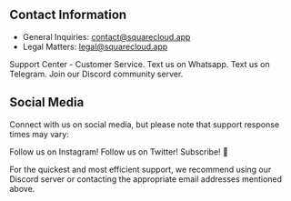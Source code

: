 ## Contact Information

- General Inquiries: contact@squarecloud.app
- Legal Matters: legal@squarecloud.app

<CardGroup cols={1}>
  <Card title="SAC" href="https://squarecloud.app/dashboard/support" iconType="brands">
    Support Center - Customer Service.
  </Card>

  <Card title="Whatsapp" icon="whatsapp" href="https://go.squarecloud.app/whatsapp" iconType="brands">
    Text us on Whatsapp.
  </Card>

  <Card title="Telegram" icon="telegram" href="https://go.squarecloud.app/telegram" iconType="brands">
    Text us on Telegram.
  </Card>

  <Card title="Discord" icon="discord" href="https://go.squarecloud.app/discord" iconType="brands">
    Join our Discord community server.
  </Card>
</CardGroup>

## Social Media

Connect with us on social media, but please note that support response times may vary:

<CardGroup cols={3}>
  <Card title="Instagram" icon="instagram" href="https://www.instagram.com/squarecloudofc/" iconType="brands" color="#E1306C">
    Follow us on Instagram!
  </Card>

  <Card title="X (or Twitter)" icon="x-twitter" href="https://twitter.com/squarecloudofc" iconType="brands" color="#1DA1F2">
    Follow us on Twitter!
  </Card>

  <Card title="Youtube" icon="youtube" href="https://www.youtube.com/@squarecloudofc?sub_confirmation=1" iconType="brands" color="#FF0000">
    Subscribe! 🥰
  </Card>
</CardGroup>

For the quickest and most efficient support, we recommend using our Discord server or contacting the appropriate email addresses mentioned above.
